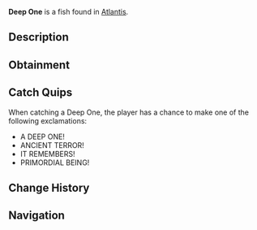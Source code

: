 {{FishInfobox
|image          = Deep One.png
|rarity         = Rare
|sea            = First Sea
|location       = [[Atlantis]]
|sublocation    = 
|sources        = Fishing Rod
|radar_location = 
|xp             = 400
|weather        = 
|time           = Night
|season         = 
|bait           = Truffle Worm
|base_weight    = 45
|base_value     = 900
|weight_range   = 25
|base_chance    = 15
|base_resil     = 45
}}
'''Deep One''' is a {{Rarity|Rare}} fish found in [[Atlantis]].

== Description ==
{{Description|An ancient creature that dwells in the blackest depths. Its form suggests it existed long before normal fish, perhaps even before the oceans themselves.|Bestiary Entry}}

== Obtainment ==
{{Description|The oldest parts of the pool hold its secrets, Kraken Pool.|Bestiary Hint}}
{{Fish Availability|
Atlantis/Ancient Kraken Hunt
Atlantis/Kraken Hunt
Atlantis/Kraken Pool
|top_rods      = 
Krampus's Rod\134603.91\141475.21;
Magma Rod\127743.51\134264.59;
Leviathan's Fang Rod\125616.95\104355.68;
Plastic Rod\119322.96\124905.48;
Trident Rod\114790.48\101443.15;
Buddy Bond Rod\87647.98\100236.78;
Fast Rod\93137.1\130775.01;
Firefly Rod\99233.67\124383.12;
Free Spirit Rod\107458.63\94963.82;
No-Life Rod\103458.75\81571.73;
Ethereal Prism Rod\103121.58\75444.02;
Seraphic Rod\102097.72\76036.14;
Rod Of The Forgotten Fang\95822.59\73393.43;
Challenger's Rod\94026.01\73295.13;
Rod Of The Depths\86987.57\67714.4;
Zeus Rod\86060\67835.21;
Verdant Shear Rod\84842.59\67495.96;
Rod Of The Exalted One\83500.28\69411.58;
Blazebringer Rod\81716.23\65455.13;
Depthseeker Rod\78096\62920.47;
Avalanche Rod\70469.96\57002.86;
Volcanic Rod\67059.04\58659.12;
Steady Rod\26212.59\21145.79
|recommended   = Trident Rod
}}

== Catch Quips ==
When catching a Deep One, the player has a chance to make one of the following exclamations:
* A DEEP ONE!
* ANCIENT TERROR!
* IT REMEMBERS!
* PRIMORDIAL BEING!

== Change History ==
{{Change History|{{subst:Current Version}}}}

== Navigation ==
{{Fish Navbox|Atlantis}}
